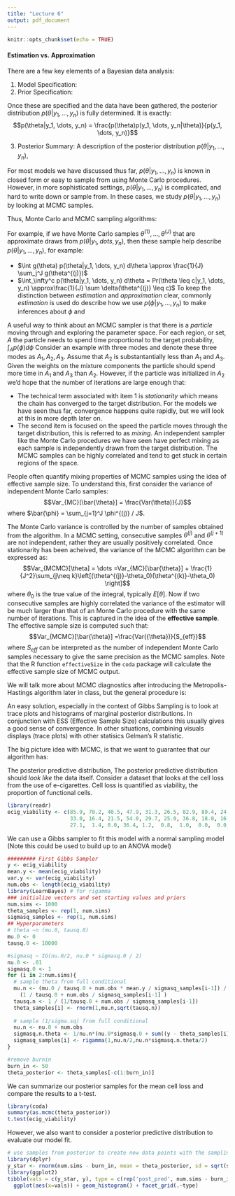 ```yaml
---
title: "Lecture 6"
output: pdf_document
---
```


```r
knitr::opts_chunk$set(echo = TRUE)
```

#### Estimation vs. Approximation
There are a few key elements of a Bayesian data analysis:

1. Model Specification: 
	\vfill
2. Prior Specification: 


Once these are specified and the data have been gathered, the posterior distribution $p(\theta|y_1,\dots, y_n)$ is fully determined. It is exactly:
$$p(\theta|y_1, \dots, y_n) = \frac{p(\theta)p(y_1, \dots, y_n|\theta)}{p(y_1, \dots, y_n)}$$


\vfill
3. Posterior Summary: A description of the posterior distribution $p(\theta|y_1, \dots, y_n)$, 
\vfill

For most models we have discussed thus far, $p(\theta|y_1, \dots, y_n)$ is known in closed form or easy to sample from using Monte Carlo procedures. However, in more sophisticated settings, $p(\theta|y_1, \dots, y_n)$ is complicated, and hard to write down or sample from. In these cases, we study $p(\theta|y_1, \dots, y_n)$ by looking at MCMC samples. 
\vfill

Thus, Monte Carlo and MCMC sampling algorithms:


\vfill

\vfill

\vfill

For example, if we have Monte Carlo samples $\theta^{(1)}, \dots, \theta^{(J)}$ that are approximate draws from $p(\theta|y_1, dots, y_n)$, then these sample help describe $p(\theta|y_1, \dots, y_n)$, for example:

- $\int g(\theta) p(\theta|y_1, \dots, y_n) d\theta \approx \frac{1}{J} \sum_j^J g(\theta^{(j)})$
\vfill
- $\int_\infty^c p(\theta|y_1, \dots, y_n) d\theta = Pr(\theta \leq c|y_1, \dots, y_n) \approx\frac{1}{J} \sum \delta(\theta^{(j)} \leq c)$
\vfill
\newpage
To keep the distinction between *estimation* and *approximation* clear, commonly *estimation* is used do describe how we use $p(\phi|y_1, \dots, y_n)$ to make inferences about $\phi$ and 
\vfill

\subsubsection*{MCMC Diagnostics}
A useful way to think about an MCMC sampler is that there is a *particle* moving through and exploring the parameter space. For each region, or set, $A$ the particle needs to spend time proportional to the target probability, $\int_A p(\phi) d\phi$ Consider an example with three modes and denote these three modes as $A_1, A_2, A_3$. Assume that $A_2$ is substantantially less than $A_1$ and $A_3$. 
\vfill
\vfill
Given the weights on the mixture components the particle should spend more time in $A_1$ and $A_3$ than $A_2$. However, if the particle was initialized in $A_2$ we'd hope that the number of iterations are large enough that:
\vfill
\vfill

\vfill

- The technical term associated with item 1 is *stationarity* which means the chain has converged to the target distribution. For the models we have seen thus far, convergence happens quite rapidly, but we will look at this in more depth later on. 
\vfill
- The second item is focused on the speed the particle moves through the target distribution, this is referred to as *mixing*. An independent sampler like the Monte Carlo procedures we have seen have perfect mixing as each sample is independently drawn from the target distribution. The MCMC samples can be highly correlated and tend to get stuck in certain regions of the space.

\vfill

People often quantify mixing properties of MCMC samples using the idea of effective sample size. To understand this, first consider the variance of independent Monte Carlo samples:
$$Var_{MC}[\bar{\theta}] = \frac{Var(\theta)}{J}$$
where $\bar{\phi} = \sum_{j=1}^J \phi^{(j)} / J$. 

\vfill
The Monte Carlo variance is controlled by the number of samples obtained from the algorithm. In a MCMC setting, consecutive samples $\theta^{(j)}$ and $\theta^{(j+1)}$ are not independent, rather they are usually positively correlated.
\vfill
Once stationarity has been acheived, the variance of the MCMC algorithm can be expressed as:
$$Var_{MCMC}[\theta] = \dots =Var_{MC}[\bar{\theta}] + \frac{1}{J^2}\sum_{j\neq k}\left[(\theta^{(j)}-\theta_0)(\theta^{(k)}-\theta_0) \right]$$
where $\theta_0$ is the true value of the integral, typically $E[\theta]$. 
\vfill
\newpage
Now if two consecutive samples are highly correlated the variance of the estimator will be much larger than that of an Monte Carlo procedure with the same number of iterations. This is captured in the idea of the **effective sample**. The effective sample size is computed such that:
$$Var_{MCMC}[\bar{\theta}] =\frac{Var({\theta})}{S_{eff}}$$
where $S_{eff}$ can be interpreted as the number of independent Monte Carlo samples necessary to give the same precision as the MCMC samples. Note that the R function `effectiveSize` in the `coda` package will calculate the effective sample size of MCMC output.
\vfill

We will talk more about MCMC diagnostics after introducing the Metropolis-Hastings algorithm later in class, but the general procedure is:
\vfill
\vfill
\vfill

\vfill
An easy solution, especially in the context of Gibbs Sampling is to look at trace plots and histograms of marginal posterior distributions. In conjunction with ESS (Effective Sample Size) calculations this usually gives a good sense of convergence. In other situations, combining visuals displays (trace plots) with other statisics Gelman's R statistic.
\vfill

The big picture idea with MCMC, is that we want to guarantee that our algorithm has:
\vfill
\vfill
\newpage

\subsection{Model Checking with the Posterior Predictive Distribution}

The posterior predictive distribution,
\vfill
The posterior predictive distribution should _look like_ the data itself.
\vfill
Consider a dataset that looks at the cell loss from the use of e-cigarettes. Cell loss is quantified as viability, the proportion of functional cells.

```r
library(readr)
ecig_viability <- c(85.9, 70.2, 40.5, 47.9, 31.3, 26.5, 82.9, 89.4, 24.6, 58.5, 68.5, 19.0, 42.6, 
                    33.0, 16.4, 21.5, 54.0, 29.7, 25.0, 36.8, 18.0, 16.5, 10.9, 13.1, 20.7,  1.3, 
                    27.1,  1.4, 0.0, 36.4, 1.2,  0.8,  1.0,  0.0,  0.0,  0.0)
```

\vfill
We can use a Gibbs sampler to fit this model with a normal sampling model (Note this could be used to build up to an ANOVA model)
```r
######### First Gibbs Sampler
y <- ecig_viability
mean.y <- mean(ecig_viability)
var.y <- var(ecig_viability)
num.obs <- length(ecig_viability)
library(LearnBayes) # for rigamma
### initialize vectors and set starting values and priors
num.sims <- 1000
theta_samples <- rep(1, num.sims)
sigmasq_samples <- rep(1, num.sims)
## Hyperparameters
# theta ~n (mu.0, tausq.0)
mu.0 <- 0
tausq.0 <- 10000

#sigmasq ~ IG(nu.0/2, nu.0 * sigmasq.0 / 2)
nu.0 <- .01
sigmasq.0 <- 1
for (i in 2:num.sims){
  # sample theta from full conditional
  mu.n <- (mu.0 / tausq.0 + num.obs * mean.y / sigmasq_samples[i-1]) / 
    (1 / tausq.0 + num.obs / sigmasq_samples[i-1] )
  tausq.n <- 1 / (1/tausq.0 + num.obs / sigmasq_samples[i-1])
  theta_samples[i] <- rnorm(1,mu.n,sqrt(tausq.n))
  
  # sample (1/sigma.sq) from full conditional
  nu.n <- nu.0 + num.obs
  sigmasq.n.theta <- 1/nu.n*(nu.0*sigmasq.0 + sum((y - theta_samples[i])^2))
  sigmasq_samples[i] <- rigamma(1,nu.n/2,nu.n*sigmasq.n.theta/2)
}

#remove burnin
burn_in <- 50
theta_posterior <- theta_samples[-c(1:burn_in)]
```
\newpage

We can summarize our posterior samples for the mean cell loss and compare the results to a t-test.
```r
library(coda)
summary(as.mcmc(theta_posterior))
t.test(ecig_viability)
```


\newpage

However, we also want to consider a posterior predictive distribution to evaluate our model fit.

```r
# use samples from posterior to create new data points with the sampling model
library(dplyr)
y_star <- rnorm(num.sims - burn_in, mean = theta_posterior, sd = sqrt(sigmasq_samples[-c(1:burn_in)]))
library(ggplot2)
tibble(vals = c(y_star, y), type = c(rep('post_pred', num.sims - burn_in), rep('data',num.obs))) %>%
  ggplot(aes(x=vals)) + geom_histogram() + facet_grid(.~type)
```


